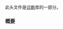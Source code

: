 {{cpp/header/title|debugging|notes={{mark c++26}}}}
{{cpp/header/navbar}}

此头文件是[[cpp/error|诊断]]库的一部分。

{{dsc begin}}
{{dsc h1|函数}}
{{dsc inc|cpp/utility/dsc breakpoint}}
{{dsc inc|cpp/utility/dsc breakpoint_if_debugging}}
{{dsc inc|cpp/utility/dsc is_debugger_present}}
{{dsc end}}

===概要===
{{cpp/synopsis/debugging}}

{{langlinks|en|es|ja|ru}}